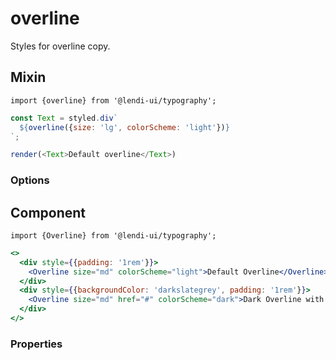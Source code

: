 
# overline

Styles for overline copy.

## Mixin

```
import {overline} from '@lendi-ui/typography';
```

```js
const Text = styled.div`
  ${overline({size: 'lg', colorScheme: 'light'})}
`;

render(<Text>Default overline</Text>)
```

### Options

<PropTable>
  <PropTable.Entry name="size" type={'"lg" | "md" | "sm" | "xs" | "xxs"'} required description="The overline copy size."/>
  <PropTable.Entry name="colorScheme" type={'"light" | "dark"'} defaultValue="light" description="Determines the colour scheme for the overline copy."/>
  <PropTable.Entry name="align" type={'"left" | "center" | right"'} defaultValue="left" description="Horizontal alignment of overline copy."/>
</PropTable>


## Component

```
import {Overline} from '@lendi-ui/typography';
```

```jsx
<>
  <div style={{padding: '1rem'}}>
    <Overline size="md" colorScheme="light">Default Overline</Overline>
  </div>
  <div style={{backgroundColor: 'darkslategrey', padding: '1rem'}}>
    <Overline size="md" href="#" colorScheme="dark">Dark Overline with href</Overline>
  </div>
</>
```

### Properties
<PropTable>
  <PropTable.Entry name="align" type={'"left" | "center" | right"'} defaultValue="left" description="Horizontal alignment of overline copy."/>
  <PropTable.Entry name="colorScheme" type={'"light" | "dark"'} defaultValue="light" description="Determines the colour scheme for the overline copy."/>
  <PropTable.Entry name="href" type="string" description="If href value is provided, the overline copy will render as a link."/>
  <PropTable.Entry name="m" type={'"xxxl" | "xxl" | "xl" | lg" | "md" | "sm" | "xs" | "xxs" | "xxxs" | "nil" | "auto"'} description="The margin."/>
  <PropTable.Entry name="mb" type={'"xxxl" | "xxl" | "xl" | lg" | "md" | "sm" | "xs" | "xxs" | "xxxs" | "nil" | "auto"'} description="The bottom margin."/>
  <PropTable.Entry name="ml" type={'"xxxl" | "xxl" | "xl" | lg" | "md" | "sm" | "xs" | "xxs" | "xxxs" | "nil" | "auto"'} description="The left margin."/>
  <PropTable.Entry name="mr" type={'"xxxl" | "xxl" | "xl" | lg" | "md" | "sm" | "xs" | "xxs" | "xxxs" | "nil" | "auto"'} description="The right margin."/>
  <PropTable.Entry name="mt" type={'"xxxl" | "xxl" | "xl" | lg" | "md" | "sm" | "xs" | "xxs" | "xxxs" | "nil" | "auto"'} description="The top margin."/>
  <PropTable.Entry name="mx" type={'"xxxl" | "xxl" | "xl" | lg" | "md" | "sm" | "xs" | "xxs" | "xxxs" | "nil" | "auto"'} description="The horizontal margin."/>
  <PropTable.Entry name="my" type={'"xxxl" | "xxl" | "xl" | lg" | "md" | "sm" | "xs" | "xxs" | "xxxs" | "nil" | "auto"'} description="The vertical margin."/>
  <PropTable.Entry name="size" type={'"lg" | "md" | "sm" | "xs" | "xxs"'} required description="The overline copy size."/>
</PropTable>
